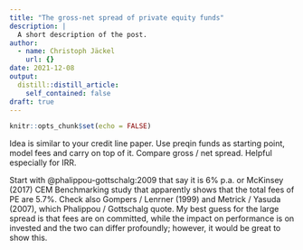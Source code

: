 ```yaml
---
title: "The gross-net spread of private equity funds"
description: |
  A short description of the post.
author:
  - name: Christoph Jäckel
    url: {}
date: 2021-12-08
output:
  distill::distill_article:
    self_contained: false
draft: true
---
```



```r
knitr::opts_chunk$set(echo = FALSE)
```

Idea is similar to your credit line paper. Use preqin funds as starting point, model fees and carry on top of it. Compare gross / net spread. Helpful especially for IRR.

Start with @phalippou-gottschalg:2009 that say it is 6% p.a. or McKinsey (2017) CEM Benchmarking study that apparently shows that the total fees of PE are 5.7%. Check also Gompers / Lenrner (1999) and Metrick / Yasuda (2007), which Phalippou / Gottschalg quote. My best guess for the large spread is that fees are on committed, while the impact on performance is on invested and the two can differ profoundly; however, it would be great to show this.


